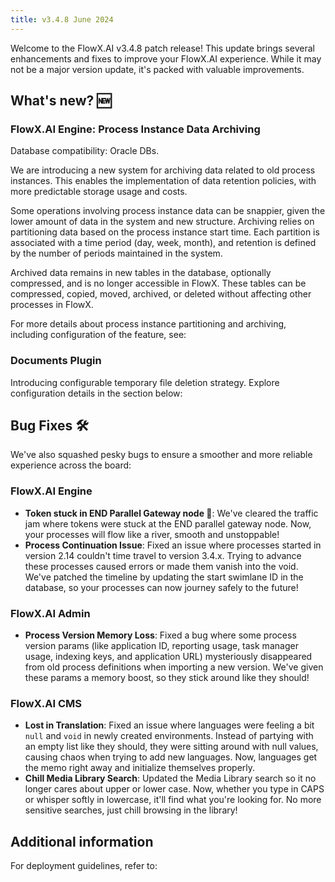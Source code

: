 ```yaml
---
title: v3.4.8 June 2024
---
```


Welcome to the FlowX.AI v3.4.8 patch release! This update brings several enhancements and fixes to improve your FlowX.AI experience. While it may not be a major version update, it's packed with valuable improvements.

## What's new? 🆕

### FlowX.AI Engine: Process Instance Data Archiving

<Info>
Database compatibility: Oracle DBs.
</Info>

We are introducing a new system for archiving data related to old process instances. This enables the implementation of data retention policies, with more predictable storage usage and costs.

<Tip>
Some operations involving process instance data can be snappier, given the lower amount of data in the system and new structure. Archiving relies on partitioning data based on the process instance start time. Each partition is associated with a time period (day, week, month), and retention is defined by the number of periods maintained in the system.
</Tip>

Archived data remains in new tables in the database, optionally compressed, and is no longer accessible in FlowX. These tables can be compressed, copied, moved, archived, or deleted without affecting other processes in FlowX.

For more details about process instance partitioning and archiving, including configuration of the feature, see:

<Card title ="Process instance data archiving and partitioning" href= "../../3.x/setup-guides/flowx-engine-setup-guide/process-instance-data-archiving">
</Card>


### Documents Plugin

Introducing configurable temporary file deletion strategy. Explore configuration details in the section below:

<Card title ="Documents plugin setup guide" href ="../../3.x/setup-guides/plugins-setup-guide/documents-plugin-setup#file-storage-configuration">
</Card>


## Bug Fixes 🛠️

We've also squashed pesky bugs to ensure a smoother and more reliable experience across the board:

### FlowX.AI Engine

- **Token stuck in END Parallel Gateway node 🚧**: We've cleared the traffic jam where tokens were stuck at the END parallel gateway node. Now, your processes will flow like a river, smooth and unstoppable!
- **Process Continuation Issue**: Fixed an issue where processes started in version 2.14 couldn't time travel to version 3.4.x. Trying to advance these processes caused errors or made them vanish into the void. We've patched the timeline by updating the start swimlane ID in the database, so your processes can now journey safely to the future!

### FlowX.AI Admin

- **Process Version Memory Loss**: Fixed a bug where some process version params (like application ID, reporting usage, task manager usage, indexing keys, and application URL) mysteriously disappeared from old process definitions when importing a new version. We've given these params a memory boost, so they stick around like they should!

### FlowX.AI CMS

- **Lost in Translation**: Fixed an issue where languages were feeling a bit `null` and `void` in newly created environments. Instead of partying with an empty list like they should, they were sitting around with null values, causing chaos when trying to add new languages. Now, languages get the memo right away and initialize themselves properly.
- **Chill Media Library Search**: Updated the Media Library search so it no longer cares about upper or lower case. Now, whether you type in CAPS or whisper softly in lowercase, it'll find what you're looking for. No more sensitive searches, just chill browsing in the library!

## Additional information

For deployment guidelines, refer to:
 
<Card title="Deployment guidelines v3.4.8" href="./deployment-guidelines-v3.4.8">
</Card>



